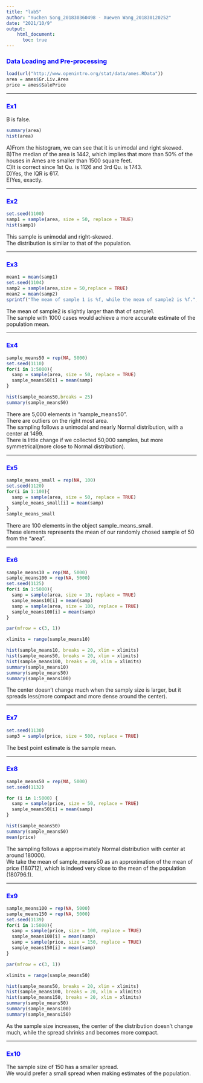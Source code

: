 ---
title: "lab5"
author: "Yuchen Song_201830360498 - Xuewen Wang_201830120252"
date: "2021/10/9"
output: 
    html_document:
      toc: true
---

### <font color=blue>Data Loading and Pre-processing</font>
```{r}
load(url("http://www.openintro.org/stat/data/ames.RData"))
area = ames$Gr.Liv.Area
price = ames$SalePrice
```

***
### <font color=blue>Ex1</font>
B is false.  

```{r}
summary(area)
hist(area)
```
  
A)From the histogram, we can see that it is unimodal and right skewed.  
B)The median of the area is 1442, which implies that more than 50% of the houses in Ames are smaller than 1500 square feet.  
C)It is correct since 1st Qu. is 1126 and 3rd Qu. is 1743.  
D)Yes, the IQR is 617.  
E)Yes, exactly.  

***
### <font color=blue>Ex2</font>
```{r}
set.seed(1100)
samp1 = sample(area, size = 50, replace = TRUE)
hist(samp1)
```
  
This sample is unimodal and right-skewed.  
The distribution is similar to that of the population.  

***
### <font color=blue>Ex3</font>
```{r}
mean1 = mean(samp1)
set.seed(1104)
samp2 = sample(area,size = 50,replace = TRUE)
mean2 = mean(samp2)
sprintf("The mean of sample 1 is %f, while the mean of sample2 is %f.",mean1,mean2)
```
  
The mean of sample2 is slightly larger than that of sample1.  
The sample with 1000 cases would achieve a more accurate estimate of the population mean.  

***
### <font color=blue>Ex4</font>
```{r}
sample_means50 = rep(NA, 5000)
set.seed(1110)
for(i in 1:5000){
  samp = sample(area, size = 50, replace = TRUE)
  sample_means50[i] = mean(samp)
}

hist(sample_means50,breaks = 25)
summary(sample_means50)
```
  
There are 5,000 elements in "sample_means50".  
There are outliers on the right most area.  
The sampling follows a unimodal and nearly Normal distribution, with a center at 1499.  
There is little change if we collected 50,000 samples, but more symmetrical(more close to Normal distribution).  

***
### <font color=blue>Ex5</font>
```{r}
sample_means_small = rep(NA, 100)
set.seed(1120)
for(i in 1:100){
  samp = sample(area, size = 50, replace = TRUE)
  sample_means_small[i] = mean(samp)
}
sample_means_small
```

There are 100 elements in the object sample_means_small.  
These elements represents the mean of our randomly chosed sample of 50 from the "area".  

***
### <font color=blue>Ex6</font>
```{r}
sample_means10 = rep(NA, 5000)
sample_means100 = rep(NA, 5000)
set.seed(1125)
for(i in 1:5000){
  samp = sample(area, size = 10, replace = TRUE)
  sample_means10[i] = mean(samp)
  samp = sample(area, size = 100, replace = TRUE)
  sample_means100[i] = mean(samp)
}

par(mfrow = c(3, 1))

xlimits = range(sample_means10)

hist(sample_means10, breaks = 20, xlim = xlimits)
hist(sample_means50, breaks = 20, xlim = xlimits)
hist(sample_means100, breaks = 20, xlim = xlimits)
summary(sample_means10)
summary(sample_means50)
summary(sample_means100)
```

The center doesn't change much when the samply size is larger, but it spreads less(more compact and more dense around the center).  

***
### <font color=blue>Ex7</font>
```{r}
set.seed(1130)
samp3 = sample(price, size = 500, replace = TRUE)
```
The best point estimate is the sample mean.  

***
### <font color=blue>Ex8</font>
```{r}
sample_means50 = rep(NA, 5000)
set.seed(1132)

for (i in 1:5000) {
  samp = sample(price, size = 50, replace = TRUE)
  sample_means50[i] = mean(samp)
}

hist(sample_means50)
summary(sample_means50)
mean(price)
```
  
The sampling follows a approximately Normal distribution with center at around 180000.  
We take the mean of sample_means50 as an approximation of the mean of price (180712), which is indeed very close to the mean of the population (180796.1).

***
### <font color=blue>Ex9</font>
```{r}
sample_means100 = rep(NA, 5000)
sample_means150 = rep(NA, 5000)
set.seed(1139)
for(i in 1:5000){
  samp = sample(price, size = 100, replace = TRUE)
  sample_means100[i] = mean(samp)
  samp = sample(price, size = 150, replace = TRUE)
  sample_means150[i] = mean(samp)
}

par(mfrow = c(3, 1))

xlimits = range(sample_means50)

hist(sample_means50, breaks = 20, xlim = xlimits)
hist(sample_means100, breaks = 20, xlim = xlimits)
hist(sample_means150, breaks = 20, xlim = xlimits)
summary(sample_means50)
summary(sample_means100)
summary(sample_means150)
```
  
As the sample size increases, the center of the distribution doesn't change much, while the spread shrinks and becomes more compact.  

***
### <font color=blue>Ex10</font>
The sample size of 150 has a smaller spread.  
We would prefer a small spread when making estimates of the population.  